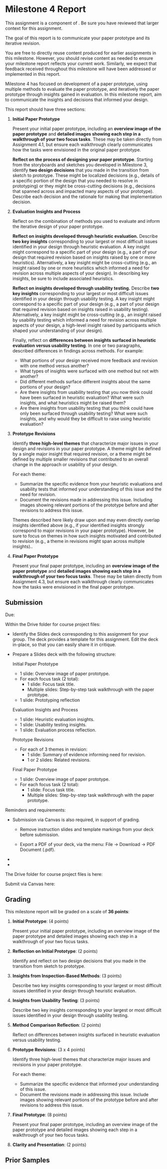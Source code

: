 
# Milestone 4 Report

<UnderDevelopment display={true} />

This assignment is a component of <SiteLink linkKey={SiteLinks.milestone_4_top}/>.
Be sure you have reviewed that larger context for this assignment.

The goal of this report is to communicate your paper prototype and its iterative revision.

You are free to directly reuse content produced for earlier assignments in this milestone.
However, you should revise content as needed to ensure your milestone report reflects your current work.
Similarly, we expect that feedback received throughout this milestone will have been addressed or implemented in this report.

Milestone 4 has focused on development of a paper prototype,
using multiple methods to evaluate the paper prototype,
and iteratively the paper prototype through insights gained in evaluation.
In this milestone report, aim to communicate the insights and decisions that informed your design.

This report should have three sections:

1. __Initial Paper Prototype__

   Present your initial paper prototype,
   including an __overview image of the paper prototype__ and
   __detailed images showing each step in a walkthrough of your two focus tasks__.
   These may be taken directly from Assignment 4.1,
   but ensure each walkthrough clearly communicates how the tasks were envisioned in the original paper prototype.

   __Reflect on the process of designing your paper prototype__.
   Starting from the storyboards and sketches you developed in Milestone 3,
   identify **two design decisions** that you made in the transition from sketch to prototype.
   These might be localized decisions
   (e.g., details of a specific portion of the design that you needed to resolve in prototyping)
   or they might be cross-cutting decisions
   (e.g., decisions that spanned across and impacted many aspects of your prototype).
   Describe each decision and the rationale for making that implementation decision.

2. __Evaluation Insights and Process__

   Reflect on the combination of methods you used
   to evaluate and inform the iterative design of your paper prototype.

   **Reflect on insights developed through heuristic evaluation.**
   Describe **two key insights** corresponding to
   your largest or most difficult issues identified in your design through heuristic evaluation.
   A key insight might correspond to a specific part of your design
   (e.g., a part of your design that required revision based on
   insights raised by one or more heuristics).
   Alternatively, a key insight might be cross-cutting
   (e.g., an insight raised by one or more heuristics
   which informed a need for revision across multiple aspects of your design).
   In describing key insights, be sure to include associated heuristics.

   **Reflect on insights developed through usability testing.**
   Describe **two key insights** corresponding to
   your largest or most difficult issues identified in your design through usability testing.
   A key insight might correspond to a specific part of your design
   (e.g., a part of your design that required revision based on
   insights raised in usability testing).
   Alternatively, a key insight might be cross-cutting
   (e.g., an insight raised by usability testing
   which informed a need for revision across multiple aspects of your design,
   a high-level insight raised by participants which shaped your understanding of your design).

   Finally, reflect on **differences between insights surfaced in heuristic evaluation versus usability testing**.
   In one or two paragraphs, described differences in findings across methods. For example:
   - What portions of your design received more feedback and revision with one method versus another?
   - What types of insights were surfaced with one method but not with another?
   - Did different methods surface different insights about the same portions of your design?
   - Are there insights from usability testing that you now think could have been surfaced in heuristic evaluation?
     What were such insights, and what heuristics might be raised them?
   - Are there insights from usability testing that you think could have only been surfaced through usability testing?
     What were such insights, and why would they be difficult to raise using heuristic evaluation?

3. __Prototype Revisions__

   Identify __three high-level themes__ that characterize major issues in your design and revisions in your paper prototype.
   A theme might be defined by a single major insight that required revision,
   or a theme might be defined by multiple smaller revisions that
   contributed to an overall change in the approach or usability of your design.

   For each theme:
    - Summarize the specific evidence from your heuristic evaluations and usability tests
      that informed your understanding of this issue and the need for revision.
    - Document the revisions made in addressing this issue.
      Including images showing relevant portions of the prototype
      before and after revisions to address this issue.

   Themes described here likely draw upon and may even directly overlap insights identified above
   (e.g., if your identified insights strongly correspond to major revisions in your paper prototype).
   However, be sure to focus on themes in how such insights motivated and contributed to revision
   (e.g., a theme in revisions might span across multiple insights)..

4. __Final Paper Prototype__

   Present your final paper prototype,
   including an __overview image of the paper prototype__ and
   __detailed images showing each step in a walkthrough of your two focus tasks__.
   These may be taken directly from Assignment 4.3,
   but ensure each walkthrough clearly communicates how the tasks were envisioned in the final paper prototype.

## Submission

Due: <AssignmentDueDateTime assignmentKey={calendarData.assignments.milestone_4_report} />

Within the Drive folder for course project files:

- Identify the Slides deck corresponding to this assignment for your group.
  The deck provides a template for this assignment.
  Edit the deck in-place, so that you can easily share it in critique.

- Prepare a Slides deck with the following structure:

  Initial Paper Prototype
    - 1 slide: Overview image of paper prototype.
    - For each focus task (2 total):
      - 1 slide: Focus task title.
      - Multiple slides: Step-by-step task walkthrough with the paper prototype.
    - 1 slide: Prototyping reflection

  Evaluation Insights and Process
    - 1 slide: Heuristic evaluation insights.
    - 1 slide: Usability testing insights.
    - 1 slide: Evaluation process reflection.

  Prototype Revisions
   - For each of 3 themes in revision:
     - 1 slide: Summary of evidence informing need for revision.
     - 1 or 2 slides: Related revisions.

  Final Paper Prototype
    - 1 slide: Overview image of paper prototype.
    - For each focus task (2 total):
      - 1 slide: Focus task title.
      - Multiple slides: Step-by-step task walkthrough with the paper prototype.

Reminders and requirements:

- Submission via Canvas is also required, in support of grading.
  - Remove instruction slides and template markings from your deck before submission.

  - Export a PDF of your deck, via the menu: File -> Download -> PDF Document (.pdf).

- <GroupAssignment />
- <ContributionStatementReference />

The Drive folder for course project files is here:

<CourseDataLink linkKey={courseData.linkDriveProjectFiles} outerComponent="p"/>

Submit via Canvas here:

<AssignmentSubmitCanvasLink assignmentKey={calendarData.assignments.milestone_4_report} />

## Grading

This milestone report will be graded on a scale of __36 points__:

1. __Initial Prototype__: (4 points)

   Present your initial paper prototype,
   including an overview image of the paper prototype and
   detailed images showing each step in a walkthrough of your two focus tasks.

2. __Reflection on Initial Prototype__: (2 points)

   Identify and reflect on two design decisions that you made 
   in the transition from sketch to prototype.

3. __Insights from Inspection-Based Methods__: (3 points)

   Describe two key insights corresponding to
   your largest or most difficult issues identified in your design through heuristic evaluation.

4. __Insights from Usability Testing__: (3 points)

   Describe two key insights corresponding to
   your largest or most difficult issues identified in your design through usability testing.

5. __Method Comparison Reflection__: (2 points)

   Reflect on differences between insights surfaced in heuristic evaluation versus usability testing.

6. __Prototype Revisions__: (3 x 4 points)

   Identify three high-level themes that characterize major issues and revisions in your paper prototype.

   For each theme:
   - Summarize the specific evidence that informed your understanding of this issue.
   - Document the revisions made in addressing this issue.
     Include images showing relevant portions of the prototype
     before and after revisions to address this issue.

7. __Final Prototype__: (8 points)

   Present your final paper prototype,
   including an overview image of the paper prototype and
   detailed images showing each step in a walkthrough of your two focus tasks.

8. __Clarity and Presentation__: (2 points)

## Prior Samples

<PriorSamplesWarning />

<ProjectMilestoneSamples assignment='m3_report' />
